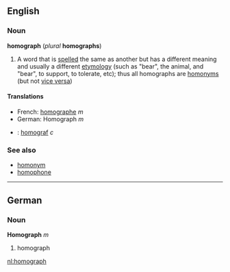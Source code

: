{{wikipedia}}
==English==
===Noun===
'''homograph''' (''plural'' '''homographs''')

#A word that is [[spell]]ed the same as another but has a different meaning and usually a different [[etymology]] (such as "bear", the animal, and "bear", to support, to tolerate, etc); thus all homographs are [[homonym]]s (but not [[vice versa]])

====Translations====
*French: [[homographe]] ''m''
*German: Homograph ''m''
*{{sv}}: [[homograf]] ''c''

===See also===
*[[homonym]]
*[[homophone]]

----
==German==
===Noun===
'''Homograph''' ''m''

#homograph

[[nl:homograph]]